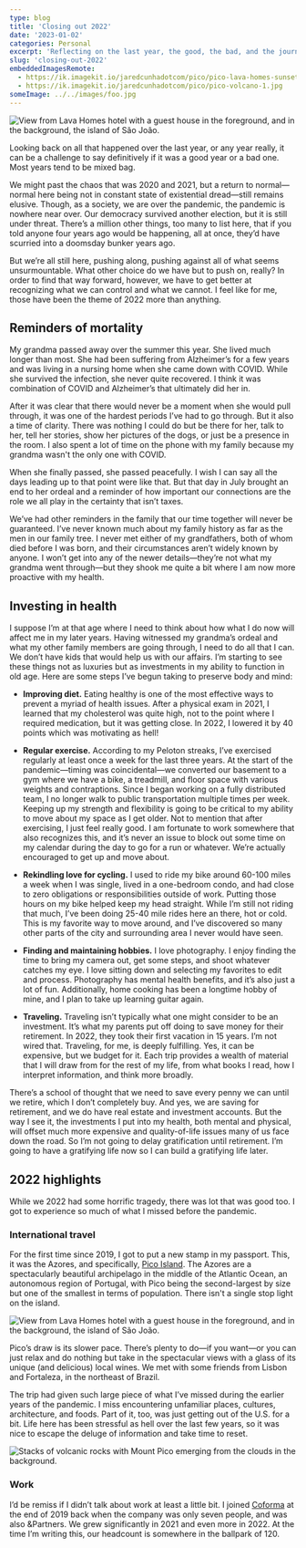 ```yaml
---
type: blog
title: 'Closing out 2022'
date: '2023-01-02'
categories: Personal
excerpt: 'Reflecting on the last year, the good, the bad, and the journey forward.'
slug: 'closing-out-2022'
embeddedImagesRemote:
  - https://ik.imagekit.io/jaredcunhadotcom/pico/pico-lava-homes-sunset-1.jpg
  - https://ik.imagekit.io/jaredcunhadotcom/pico/pico-volcano-1.jpg
someImage: ../../images/foo.jpg
---
```


<Image
  src={props.data.mdx.frontmatter.someImage}
  alt="View from Lava Homes hotel with a guest house in the foreground, and in the background, the island of São João."
  className="wide"
  caption="Typical guest house at the Lava Homes hotel complex."
/>

Looking back on all that happened over the last year, or any year really, it can be a challenge to say definitively if it was a good year or a bad one. Most years tend to be mixed bag.

We might past the chaos that was 2020 and 2021, but a return to normal—normal here being not in constant state of existential dread—still remains elusive. Though, as a society, we are over the pandemic, the pandemic is nowhere near over. Our democracy survived another election, but it is still under threat. There’s a million other things, too many to list here, that if you told anyone four years ago would be happening, all at once, they’d have scurried into a doomsday bunker years ago.

But we’re all still here, pushing along, pushing against all of what seems unsurmountable. What other choice do we have but to push on, really? In order to find that way forward, however, we have to get better at recognizing what we can control and what we cannot. I feel like for me, those have been the theme of 2022 more than anything.

## Reminders of mortality

My grandma passed away over the summer this year. She lived much longer than most. She had been suffering from Alzheimer’s for a few years and was living in a nursing home when she came down with COVID. While she survived the infection, she never quite recovered. I think it was combination of COVID and Alzheimer’s that ultimately did her in.

After it was clear that there would never be a moment when she would pull through, it was one of the hardest periods I’ve had to go through. But it also a time of clarity. There was nothing I could do but be there for her, talk to her, tell her stories, show her pictures of the dogs, or just be a presence in the room. I also spent a lot of time on the phone with my family because my grandma wasn't the only one with COVID.

When she finally passed, she passed peacefully. I wish I can say all the days leading up to that point were like that. But that day in July brought an end to her ordeal and a reminder of how important our connections are the role we all play in the certainty that isn’t taxes.

We’ve had other reminders in the family that our time together will never be guaranteed. I’ve never known much about my family history as far as the men in our family tree. I never met either of my grandfathers, both of whom died before I was born, and their circumstances aren’t widely known by anyone. I won’t get into any of the newer details—they’re not what my grandma went through—but they shook me quite a bit where I am now more proactive with my health.

## Investing in health

I suppose I’m at that age where I need to think about how what I do now will affect me in my later years. Having witnessed my grandma’s ordeal and what my other family members are going through, I need to do all that I can. We don’t have kids that would help us with our affairs. I’m starting to see these things not as luxuries but as investments in my ability to function in old age. Here are some steps I’ve begun taking to preserve body and mind:

- **Improving diet.** Eating healthy is one of the most effective ways to prevent a myriad of health issues. After a physical exam in 2021, I learned that my cholesterol was quite high, not to the point where I required medication, but it was getting close. In 2022, I lowered it by 40 points which was motivating as hell!

- **Regular exercise.** According to my Peloton streaks, I’ve exercised regularly at least once a week for the last three years. At the start of the pandemic—timing was coincidental—we converted our basement to a gym where we have a bike, a treadmill, and floor space with various weights and contraptions. Since I began working on a fully distributed team, I no longer walk to public transportation multiple times per week. Keeping up my strength and flexibility is going to be critical to my ability to move about my space as I get older. Not to mention that after exercising, I just feel really good. I am fortunate to work somewhere that also recognizes this, and it’s never an issue to block out some time on my calendar during the day to go for a run or whatever. We’re actually encouraged to get up and move about.

- **Rekindling love for cycling.** I used to ride my bike around 60-100 miles a week when I was single, lived in a one-bedroom condo, and had close to zero obligations or responsibilities outside of work. Putting those hours on my bike helped keep my head straight. While I’m still not riding that much, I’ve been doing 25-40 mile rides here an there, hot or cold. This is my favorite way to move around, and I’ve discovered so many other parts of the city and surrounding area I never would have seen.

- **Finding and maintaining hobbies.** I love photography. I enjoy finding the time to bring my camera out, get some steps, and shoot whatever catches my eye. I love sitting down and selecting my favorites to edit and process. Photography has mental health benefits, and it’s also just a lot of fun. Additionally, home cooking has been a longtime hobby of mine, and I plan to take up learning guitar again.

- **Traveling.** Traveling isn’t typically what one might consider to be an investment. It’s what my parents put off doing to save money for their retirement. In 2022, they took their first vacation in 15 years. I’m not wired that. Traveling, for me, is deeply fulfilling. Yes, it can be expensive, but we budget for it. Each trip provides a wealth of material that I will draw from for the rest of my life, from what books I read, how I interpret information, and think more broadly.

There’s a school of thought that we need to save every penny we can until we retire, which I don’t completely buy. And yes, we are saving for retirement, and we do have real estate and investment accounts. But the way I see it, the investments I put into my health, both mental and physical, will offset much more expensive and quality-of-life issues many of us face down the road. So I’m not going to delay gratification until retirement. I’m going to have a gratifying life now so I can build a gratifying life later.

## 2022 highlights

While we 2022 had some horrific tragedy, there was lot that was good too. I got to experience so much of what I missed before the pandemic.

### International travel

For the first time since 2019, I got to put a new stamp in my passport. This, it was the Azores, and specifically, [Pico Island](https://en.wikipedia.org/wiki/Pico_Island). The Azores are a spectacularly beautiful archipelago in the middle of the Atlantic Ocean, an autonomous region of Portugal, with Pico being the second-largest by size but one of the smallest in terms of population. There isn't a single stop light on the island.

<Image
  src={props.data.mdx.embeddedImagesRemote[0]}
  alt="View from Lava Homes hotel with a guest house in the foreground, and in the background, the island of São João."
  className="wide"
  caption="Typical guest house at the Lava Homes hotel complex."
/>

Pico’s draw is its slower pace. There’s plenty to do—if you want—or you can just relax and do nothing but take in the spectacular views with a glass of its unique (and delicious) local wines. We met with some friends from Lisbon and Fortaleza, in the northeast of Brazil.

The trip had given such large piece of what I’ve missed during the earlier years of the pandemic. I miss encountering unfamiliar places, cultures, architecture, and foods. Part of it, too, was just getting out of the U.S. for a bit. Life here has been stressful as hell over the last few years, so it was nice to escape the deluge of information and take time to reset.

<Image
  src={props.data.mdx.embeddedImagesRemote[1]}
  alt="Stacks of volcanic rocks with Mount Pico emerging from the clouds in the background."
  caption='Mount Pico, the volcano for which the island is named. Grapevines are grown in the plots between walls made of volcanic rocks, known as "currais."'
/>

### Work

I’d be remiss if I didn’t talk about work at least a little bit. I joined [Coforma](https://coforma.io) at the end of 2019 back when the company was only seven people, and was also &Partners. We grew significantly in 2021 and even more in 2022. At the time I’m writing this, our headcount is somewhere in the ballpark of 120.
